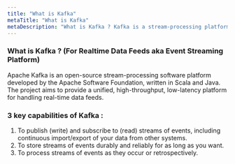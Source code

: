 ```yaml
---
title: "What is Kafka"
metaTitle: "What is Kafka"
metaDescription: "What is Kafka ? Kafka is a stream-processing platform for handling unified, high-throughput, low-latency real-time data feeds."
---
```


### What is Kafka ?  (For Realtime Data Feeds aka Event Streaming Platform)

Apache Kafka is an open-source stream-processing software platform developed by the
Apache Software Foundation, written in Scala and Java. The project aims to provide
a unified, high-throughput, low-latency platform for handling real-time data feeds.    


### 3 key capabilities of Kafka :    
1. To publish (write) and subscribe to (read) streams of events, including continuous import/export of your data from other systems.    
2. To store streams of events durably and reliably for as long as you want.    
3. To process streams of events as they occur or retrospectively.    
